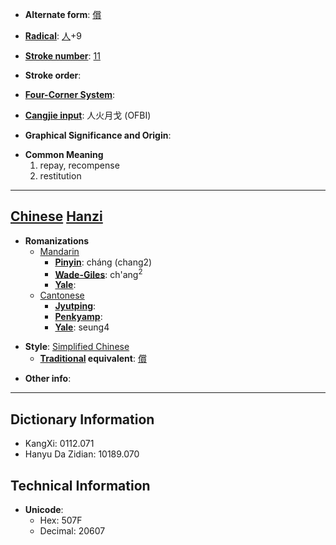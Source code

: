* '''Alternate form''': [[償]]

* '''[[Wiktionary:Chinese radical index| Radical]]''': [[Wiktionary:Chinese radical index 人|人]]+9

* '''[[Wiktionary:Chinese total strokes index|Stroke number]]''': [[Wiktionary:Chinese total strokes index 11|11]]

* '''Stroke order''': 

* '''[[Wiktionary:Chinese four corner index|Four-Corner System]]''': 

* '''[[Wiktionary:Chinese Cangjie index|Cangjie input]]''': 人火月戈 (OFBI)

* '''Graphical Significance and Origin''': 

* '''Common Meaning'''
*#repay, recompense
*# restitution


----

== [[Chinese]] [[Hanzi]] ==

* '''Romanizations'''
** [[Mandarin]]
*** '''[[Pinyin]]''': cháng (chang2)
*** '''[[Wade-Giles]]''': ch'ang<sup>2</sup>
*** '''[[Yale]]''': 
**[[Cantonese]]
***'''[[Jyutping]]''':
***'''[[Penkyamp]]''': 
***'''[[Yale]]''': seung4

* '''Style''': [[Simplified Chinese]] 
** '''[[Traditional Chinese|Traditional]] equivalent''': [[償]]

* '''Other info''': 

----

== Dictionary Information ==

* KangXi: 0112.071
* Hanyu Da Zidian: 10189.070

== Technical Information ==

* '''Unicode''':
** Hex: 507F
** Decimal: 20607